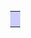 <tr><td colspan=2 style="padding: 0px;"><table class="collapsible collapsed" style="width: 100%; margin: -2px;">
<tr><th colspan="2" style="background: #ccf" align="center" >{{{1|[[跨媒體製作{{!}}延伸作品]]}}}</th></tr>